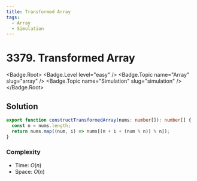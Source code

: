 ```yaml
---
title: Transformed Array
tags:
  - Array
  - Simulation
---
```


# 3379. Transformed Array

<Badge.Root>
  <Badge.Level level="easy" />
  <Badge.Topic name="Array" slug="array" />
  <Badge.Topic name="Simulation" slug="simulation" />
</Badge.Root>

## Solution

```typescript filename="solution.ts" copy
export function constructTransformedArray(nums: number[]): number[] {
  const n = nums.length;
  return nums.map((num, i) => nums[(n + i + (num % n)) % n]);
}
```

### Complexity

- Time: $O(n)$
- Space: $O(n)$

<ProblemLink
  codingSite="leetcode"
  href="https://leetcode.com/problems/transformed-array"
  title="Transformed Array"
/>
